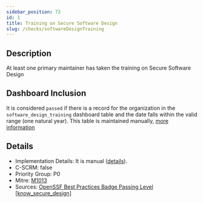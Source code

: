 ```yaml
---
sidebar_position: 72
id: 1
title: Training on Secure Software Design
slug: /checks/softwareDesignTraining
---
```


<!-- BANNER:START -->

<!-- BANNER:END -->

<!-- DESCRIPTION:START -->
## Description
At least one primary maintainer has taken the training on Secure Software Design
<!-- DESCRIPTION:END -->

## Dashboard Inclusion

It is considered `passed` if there is a record for the organization in the `software_design_training` dashboard table and the date falls within the valid range (one natural year). This table is maintained manually, [more information](https://github.com/secure-dashboards/openjs-foundation-dashboard/issues/52)

<!-- DETAILS:START -->
## Details
- Implementation Details: It is manual ([details](https://github.com/OpenPathfinder/visionBoard/issues/52)).
- C-SCRM: false
- Priority Group: P0
- Mitre: [M1013](https://attack.mitre.org/mitigations/M1013/)
- Sources: [OpenSSF Best Practices Badge Passing Level [know_secure_design]](https://www.bestpractices.dev/en/criteria?details=true&rationale=true#0.know_secure_design)

<!-- DETAILS:END -->

